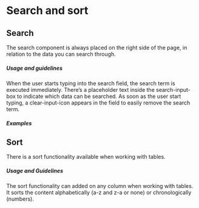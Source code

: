 # Search and sort

## Search
The search component is always placed on the right side of the page, in relation to the data you can search through. 

##### Usage and guidelines
When the user starts typing into the search field, the search term is executed immediately.
There’s a placeholder text inside the search-input-box to indicate which data can be searched. 
As soon as the user start typing, a clear-input-icon appears in the field to easily remove the search term. 

##### Examples

## Sort

There is a sort functionality available when working with tables. 

##### Usage and Guidelines
The sort functionality can added on any column when working with tables. It sorts the content alphabetically (a-z and z-a or none) or chronologically (numbers).  



